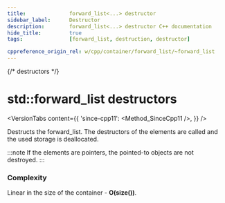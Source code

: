 ```yaml
---
title:				forward_list<...> destructor
sidebar_label:		Destructor
description:		forward_list<...> destructor C++ documentation
hide_title:			true
tags:				[forward_list, destruction, destructor]

cppreference_origin_rel: w/cpp/container/forward_list/~forward_list
---
```



{/* destructors */}

# std::forward_list destructors

<VersionTabs content={{
	'since-cpp11': <Method_SinceCpp11 />,
}} />

Destructs the forward_list. The destructors of the elements are called and the used storage is deallocated.

:::note
If the elements are pointers, the pointed-to objects are not destroyed.
:::

### Complexity

Linear in the size of the container - **O(size())**.

